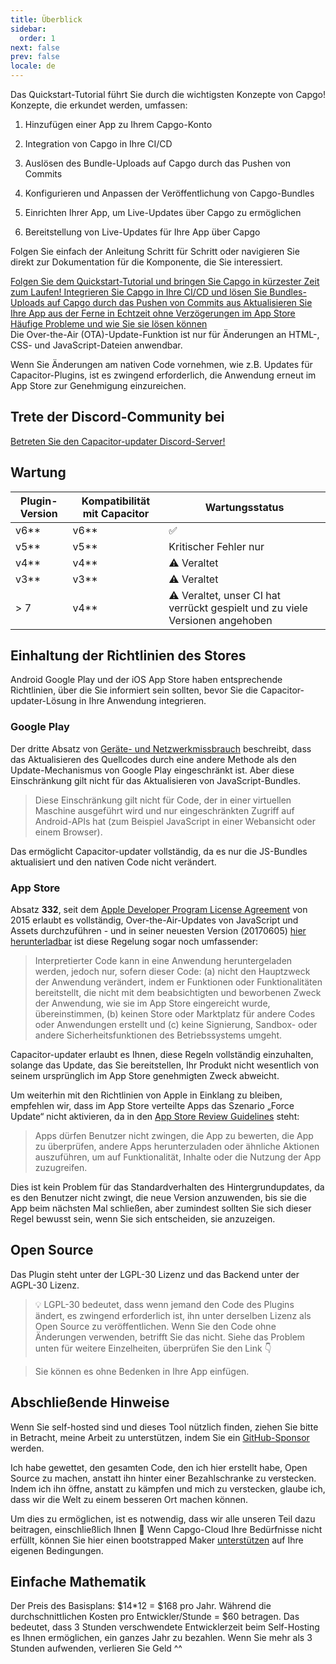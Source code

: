 ```yaml
---
title: Überblick
sidebar:
  order: 1
next: false
prev: false
locale: de
---
```



Das Quickstart-Tutorial führt Sie durch die wichtigsten Konzepte von Capgo! Konzepte, die erkundet werden, umfassen:

<Steps>

1. Hinzufügen einer App zu Ihrem Capgo-Konto

2. Integration von Capgo in Ihre CI/CD

3. Auslösen des Bundle-Uploads auf Capgo durch das Pushen von Commits 

4. Konfigurieren und Anpassen der Veröffentlichung von Capgo-Bundles

5. Einrichten Ihrer App, um Live-Updates über Capgo zu ermöglichen

6. Bereitstellung von Live-Updates für Ihre App über Capgo

</Steps>

Folgen Sie einfach der Anleitung Schritt für Schritt oder navigieren Sie direkt zur Dokumentation für die Komponente, die Sie interessiert.


<CardGrid stagger>
  <a href="/docs/getting-started/add-an-app/"><Card title="Tutorial starten" icon="rocket">
    Folgen Sie dem Quickstart-Tutorial und bringen Sie Capgo in kürzester Zeit zum Laufen!
  </Card></a>
  <a href="/docs/getting-started/deploy/"><Card title="Einfach zu integrieren" icon="pencil">
    Integrieren Sie Capgo in Ihre CI/CD und lösen Sie Bundles-Uploads auf Capgo durch das Pushen von Commits aus
  </Card></a>
  <a href="/docs/getting-started/live-updates"><Card title="Live-Update-Dokumente" icon="setting">
    Aktualisieren Sie Ihre App aus der Ferne in Echtzeit ohne Verzögerungen im App Store
  </Card></a>
  <a href="/docs/getting-started/trouble-shooting"><Card title="Fehlerbehebung" icon="open-book">
    Häufige Probleme und wie Sie sie lösen können
  </Card></a>
</CardGrid>

<Aside type="tip">
Die Over-the-Air (OTA)-Update-Funktion ist nur für Änderungen an HTML-, CSS- und JavaScript-Dateien anwendbar.

Wenn Sie Änderungen am nativen Code vornehmen, wie z.B. Updates für Capacitor-Plugins, ist es zwingend erforderlich, die Anwendung erneut im App Store zur Genehmigung einzureichen.
</Aside>

## Trete der Discord-Community bei

[Betreten Sie den Capacitor-updater Discord-Server!](https://discordcom/invite/VnYRvBfgA6)

## Wartung

| Plugin-Version | Kompatibilität mit Capacitor | Wartungsstatus        |
| -------------- | ---------------------------- | --------------------- |
| v6\*\*         | v6\*\*                       | ✅                    |
| v5\*\*         | v5\*\*                       | Kritischer Fehler nur  |
| v4\*\*         | v4\*\*                       | ⚠️ Veraltet            |
| v3\*\*         | v3\*\*                       | ⚠️ Veraltet           |
| > 7            | v4\*\*                       | ⚠️ Veraltet, unser CI hat verrückt gespielt und zu viele Versionen angehoben   |

## Einhaltung der Richtlinien des Stores

Android Google Play und der iOS App Store haben entsprechende Richtlinien, über die Sie informiert sein sollten, bevor Sie die Capacitor-updater-Lösung in Ihre Anwendung integrieren.

### Google Play

Der dritte Absatz von [Geräte- und Netzwerkmissbrauch](https://supportgooglecom/googleplay/android-developer/answer/9888379/?hl=en) beschreibt, dass das Aktualisieren des Quellcodes durch eine andere Methode als den Update-Mechanismus von Google Play eingeschränkt ist. Aber diese Einschränkung gilt nicht für das Aktualisieren von JavaScript-Bundles.
> Diese Einschränkung gilt nicht für Code, der in einer virtuellen Maschine ausgeführt wird und nur eingeschränkten Zugriff auf Android-APIs hat (zum Beispiel JavaScript in einer Webansicht oder einem Browser).

Das ermöglicht Capacitor-updater vollständig, da es nur die JS-Bundles aktualisiert und den nativen Code nicht verändert.

### App Store

Absatz **332**, seit dem [Apple Developer Program License Agreement](https://developerapplecom/programs/ios/information/) von 2015 erlaubt es vollständig, Over-the-Air-Updates von JavaScript und Assets durchzuführen - und in seiner neuesten Version (20170605) [hier herunterladbar](https://developerapplecom/terms/) ist diese Regelung sogar noch umfassender:

> Interpretierter Code kann in eine Anwendung heruntergeladen werden, jedoch nur, sofern dieser Code: (a) nicht den Hauptzweck der Anwendung verändert, indem er Funktionen oder Funktionalitäten bereitstellt, die nicht mit dem beabsichtigten und beworbenen Zweck der Anwendung, wie sie im App Store eingereicht wurde, übereinstimmen, (b) keinen Store oder Marktplatz für andere Codes oder Anwendungen erstellt und (c) keine Signierung, Sandbox- oder andere Sicherheitsfunktionen des Betriebssystems umgeht.

Capacitor-updater erlaubt es Ihnen, diese Regeln vollständig einzuhalten, solange das Update, das Sie bereitstellen, Ihr Produkt nicht wesentlich von seinem ursprünglich im App Store genehmigten Zweck abweicht.

Um weiterhin mit den Richtlinien von Apple in Einklang zu bleiben, empfehlen wir, dass im App Store verteilte Apps das Szenario „Force Update“ nicht aktivieren, da in den [App Store Review Guidelines](https://developerapplecom/app-store/review/guidelines/) steht:

> Apps dürfen Benutzer nicht zwingen, die App zu bewerten, die App zu überprüfen, andere Apps herunterzuladen oder ähnliche Aktionen auszuführen, um auf Funktionalität, Inhalte oder die Nutzung der App zuzugreifen.

Dies ist kein Problem für das Standardverhalten des Hintergrundupdates, da es den Benutzer nicht zwingt, die neue Version anzuwenden, bis sie die App beim nächsten Mal schließen, aber zumindest sollten Sie sich dieser Regel bewusst sein, wenn Sie sich entscheiden, sie anzuzeigen.

## Open Source

Das Plugin steht unter der LGPL-30 Lizenz und das Backend unter der AGPL-30 Lizenz.

> 💡 LGPL-30 bedeutet, dass wenn jemand den Code des Plugins ändert, es zwingend erforderlich ist, ihn unter derselben Lizenz als Open Source zu veröffentlichen. Wenn Sie den Code ohne Änderungen verwenden, betrifft Sie das nicht. Siehe das Problem unten für weitere Einzelheiten, überprüfen Sie den Link 👇

<LinkCard
	title="Lizenzierung?"
	href="https://githubcom/Cap-go/capacitor-updater/issues/7"
/>


<LinkCard
	title="Versuchen Sie GPTS Capgo, um Hilfe zu erhalten, anstatt die Dokumentation zu lesen"
	href="https://chatopenaicom/g/g-3dMwHbF2w-capgo-doc-gpt"
/>


> Sie können es ohne Bedenken in Ihre App einfügen.

## Abschließende Hinweise

Wenn Sie self-hosted sind und dieses Tool nützlich finden, ziehen Sie bitte in Betracht, meine Arbeit zu unterstützen, indem Sie ein [GitHub-Sponsor](https://githubcom/sponsors/riderx/) werden.

Ich habe gewettet, den gesamten Code, den ich hier erstellt habe, Open Source zu machen, anstatt ihn hinter einer Bezahlschranke zu verstecken. Indem ich ihn öffne, anstatt zu kämpfen und mich zu verstecken, glaube ich, dass wir die Welt zu einem besseren Ort machen können.

Um dies zu ermöglichen, ist es notwendig, dass wir alle unseren Teil dazu beitragen, einschließlich Ihnen 🥹 Wenn Capgo-Cloud Ihre Bedürfnisse nicht erfüllt, können Sie hier einen bootstrapped Maker [unterstützen](https://githubcom/sponsors/riderx/) auf Ihre eigenen Bedingungen.

## Einfache Mathematik

Der Preis des Basisplans: $14*12 = $168 pro Jahr.
Während die durchschnittlichen Kosten pro Entwickler/Stunde = $60 betragen.
Das bedeutet, dass 3 Stunden verschwendete Entwicklerzeit beim Self-Hosting es Ihnen ermöglichen, ein ganzes Jahr zu bezahlen. Wenn Sie mehr als 3 Stunden aufwenden, verlieren Sie Geld ^^